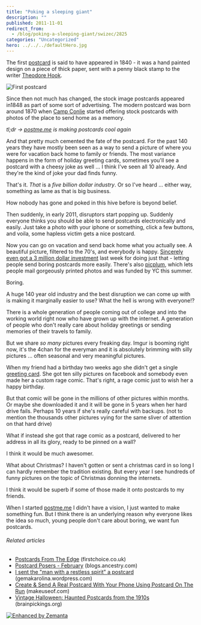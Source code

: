```yaml
---
title: "Poking a sleeping giant"
description: ""
published: 2011-11-01
redirect_from:
  - /blog/poking-a-sleeping-giant/swizec/2825
categories: "Uncategorized"
hero: ../../../defaultHero.jpg
---
```


The first [postcard](http://en.wikipedia.org/wiki/Postcard "Postcard") is said to have appeared in 1840 - it was a hand painted design on a piece of thick paper, sent with a penny black stamp to the writer [Theodore Hook](http://en.wikipedia.org/wiki/Theodore_Hook "Theodore Hook").

![](https://swizec.com/blog/wp-content/uploads/2011/11/Conlie_postcard.jpg "First postcard")

Since then not much has changed, the stock image postcards appeared in1848 as part of some sort of advertising. The modern postcard was born around 1870 when [Camp Conlie](http://en.wikipedia.org/wiki/Camp_Conlie "Camp Conlie") started offering stock postcards with photos of the place to send home as a memory.

_tl;dr -> [postme.me](http://postme.me) is making postcards cool again_

And that pretty much cemented the fate of the postcard. For the past 140 years they have mostly been seen as a way to send a picture of where you were for vacation back home to family or friends. The most variance happens in the form of holiday greeting cards, sometimes you'll see a postcard with a cheesy joke as well ... I think I've seen all 10 already. And they're the kind of joke your dad finds funny.

That's it. _That_ is a _five billion dollar industry_. Or so I've heard ... either way, something as lame as that is big business.

How nobody has gone and poked in this hive before is beyond belief.

Then suddenly, in early 2011, disruptors start popping up. Suddenly everyone thinks you should be able to send postcards electronically and easily. Just take a photo with your iphone or something, click a few buttons, and voila, some hapless victim gets a nice postcard.

Now you can go on vacation and send back home what you actually see. A beautiful picture, filtered to the 70's, and everybody is happy. [Sincerely even got a 3 million dollar investment](http://techcrunch.com/2011/10/26/sincerely-raises-3-million-to-deliver-real-world-postcards-holiday-cards-on-the-way/) last week for doing just that - letting people send boring postcards more easily. There's also [picplum](https://www.picplum.com/), which lets people mail gorgeously printed photos and was funded by YC this summer.

Boring.

A huge 140 year old industry and the best disruption we can come up with is making it marginally easier to use? What the hell is wrong with everyone!?

There is a whole generation of people coming out of college and into the working world right now who have grown up with the internet. A generation of people who don't really care about holiday greetings or sending memories of their travels to family.

But we share _so many_ pictures every freaking day. Imgur is booming right now, it's the 4chan for the everyman and it is absolutely brimming with silly pictures ... often seasonal and very meaningful pictures.

When my friend had a birthday two weeks ago she didn't get a single [greeting card](http://en.wikipedia.org/wiki/Greeting_card "Greeting card"). She got ten silly pictures on facebook and somebody even made her a custom rage comic. That's right, a rage comic just to wish her a happy birthday.

But that comic will be gone in the millions of other pictures within months. Or maybe she downloaded it and it will be gone in 5 years when her hard drive fails. Perhaps 10 years if she's really careful with backups. (not to mention the thousands other pictures vying for the same sliver of attention on that hard drive)

What if instead she got that rage comic as a postcard, delivered to her address in all its glory, ready to be pinned on a wall?

I think it would be much awesomer.

What about Christmas? I haven't gotten or sent a christmas card in so long I can hardly remember the tradition existing. But every year I see hundreds of funny pictures on the topic of Christmas donning the internets.

I think it would be superb if some of those made it onto postcards to my friends.

When I started [postme.me](http://postme.me) I didn't have a vision, I just wanted to make something fun. But I think there is an underlying reason why everyone likes the idea so much, young people don't care about boring, we want fun postcards.

###### Related articles

- [Postcards From The Edge](http://blog.firstchoice.co.uk/postcards-from-the-edge/) (firstchoice.co.uk)
- [Postcard Posers - February](http://blogs.ancestry.com/uk/2011/02/10/postcard-posers-february/) (blogs.ancestry.com)
- [I sent the "man with a restless spirit" a postcard](http://gemakarolina.wordpress.com/2011/10/31/i-sent-the-man-with-a-restless-spirit-a-postcard/) (gemakarolina.wordpress.com)
- [Create & Send A Real Postcard With Your Phone Using Postcard On The Run](http://www.makeuseof.com/tag/create-send-real-postcard-phone-postcard-run/) (makeuseof.com)
- [Vintage Halloween: Haunted Postcards from the 1910s](http://www.brainpickings.org/index.php/2011/10/31/nypl-vintage-halloween-postcards/) (brainpickings.org)

[![Enhanced by Zemanta](https://img.zemanta.com/zemified_e.png?x-id=878e6c75-2e0a-4454-98f6-8b63ec3f2e4e)](http://www.zemanta.com/ "Enhanced by Zemanta")
